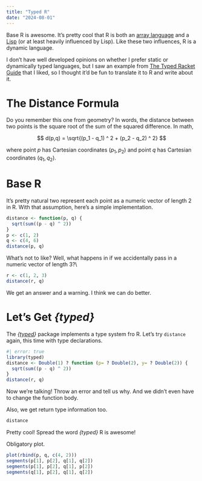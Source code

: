 ```yaml
---
title: "Typed R"
date: "2024-08-01"
---
```


Base R is awesome.
It's pretty cool that R is both an [array language](https://en.wikipedia.org/wiki/Array_programming) and a [Lisp](https://en.wikipedia.org/wiki/Lisp_(programming_language)) (or at least heavily influenced by Lisp).
Like these two influences, R is a dynamic language.

I don't have well developed opinions on whether I prefer static or dynamically typed languages, but I saw an example from [The Typed Racket Guide](https://docs.racket-lang.org/ts-guide/quick.html) that I liked, so I thought it'd be fun to translate it to R and write about it.

# The Distance Formula

Do you remember this one from geometry?
In words, the distance between two points is the square root of the sum of the squared difference.
In math,

$$
d(p,q) = \sqrt{(p_1 - q_1) ^ 2 + (p_2 - q_2) ^ 2}
$$

where point $p$ has Cartesian coordinates $(p_1,p_2)$ and point $q$ has Cartesian coordinates $(q_1,q_2)$.

# Base R

It's pretty natural two represent each point as a numeric vector of length 2 in R.
With that assumption, here's a simple implementation.

```r
distance <- function(p, q) {
  sqrt(sum((p - q) ^ 2))
}
p <- c(1, 2)
q <- c(4, 6)
distance(p, q)
```

What's not to like?
Well, what happens in if we accidentally pass in a numeric vector of length 3?\\

```r
r <- c(1, 2, 3)
distance(r, q)
```

We get an answer and a warning.
I think we can do better.

# Let's Get *{typed}*

The *{[typed](https://github.com/moodymudskipper/typed)}* package implements a type system fro R.
Let's try `distance` again, this time with type declarations.

```r
#| error: true
library(typed)
distance <- Double(1) ? function (p= ? Double(2), y= ? Double(2)) {
  sqrt(sum((p - q) ^ 2))
}
distance(r, q)
```

Now we're talking!
Throw an error and tell us why.
And we didn't even have to change the function body.

Also, we get return type information too.

```r
distance
```

Pretty cool!
Spread the word *{typed}* R is awesome!

Obligatory plot.

```r
plot(rbind(p, q, c(4, 2)))
segments(p[1], p[2], q[1], q[2])
segments(p[1], p[2], q[1], p[2])
segments(q[1], p[2], q[1], q[2])
```
